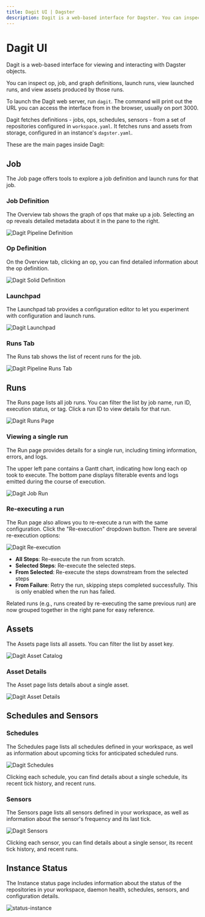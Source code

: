 ```yaml
---
title: Dagit UI | Dagster
description: Dagit is a web-based interface for Dagster. You can inspect op and job definitions, launch runs, view launched runs, and view assets.
---
```


# Dagit UI

Dagit is a web-based interface for viewing and interacting with Dagster objects.

You can inspect op, job, and graph definitions, launch runs, view launched runs, and view assets produced by those runs.

To launch the Dagit web server, run `dagit`. The command will print out the URL you can access the interface from in the browser, usually on port 3000.

Dagit fetches definitions - jobs, ops, schedules, sensors - from a set of repositories configured in `workspace.yaml`. It fetches runs and assets from storage, configured in an instance's `dagster.yaml`.

These are the main pages inside Dagit:

<!-- Notes: all screenshots are from go/prod -->

## Job

The Job page offers tools to explore a job definition and launch runs for that job.

### Job Definition

The Overview tab shows the graph of ops that make up a job. Selecting an op reveals detailed metadata about it in the pane to the right.

<Image
alt="Dagit Pipeline Definition"
src="/images/concepts/dagit/pipeline-definition.png"
width={2662}
height={1506}
/>

### Op Definition

On the Overview tab, clicking an op, you can find detailed information about the op definition.

<Image
alt="Dagit Solid Definition"
src="/images/concepts/dagit/solid-definition.png"
width={2662}
height={1506}
/>

### Launchpad

The Launchpad tab provides a configuration editor to let you experiment with configuration and launch runs.

<Image
alt="Dagit Launchpad"
src="/images/concepts/dagit/playground.png"
width={2662}
height={1506}
/>

### Runs Tab

The Runs tab shows the list of recent runs for the job.

<Image
alt="Dagit Pipeline Runs Tab"
src="/images/concepts/dagit/runs-tab.png"
width={2662}
height={1506}
/>

## Runs

The Runs page lists all job runs. You can filter the list by job name, run ID, execution status, or tag. Click a run ID to view details for that run.

<Image
alt="Dagit Runs Page"
src="/images/concepts/dagit/all-runs.png"
width={3808}
height={2414}
/>

### Viewing a single run

The Run page provides details for a single run, including timing information, errors, and logs.

The upper left pane contains a Gantt chart, indicating how long each op took to execute. The bottom pane displays filterable events and logs emitted during the course of execution.

<Image
alt="Dagit Job Run"
src="/images/concepts/dagit/single-run.png"
width={3808}
height={2414}
/>

### Re-executing a run

The Run page also allows you to re-execute a run with the same configuration. Click the "Re-execution" dropdown button. There are several re-execution options:

<Image
alt="Dagit Re-execution"
src="/images/concepts/dagit/re-execution.png"
width={3808}
height={2414}
/>

- **All Steps**: Re-execute the run from scratch.
- **Selected Steps**: Re-execute the selected steps.
- **From Selected**: Re-execute the steps downstream from the selected steps
- **From Failure**: Retry the run, skipping steps completed successfully. This is only enabled when the run has failed.

Related runs (e.g., runs created by re-executing the same previous run) are now grouped together in the right pane for easy reference.

## Assets

The Assets page lists all assets. You can filter the list by asset key.

<Image
alt="Dagit Asset Catalog"
src="/images/concepts/dagit/all-assets.png"
width={3808}
height={2414}
/>

### Asset Details

The Asset page lists details about a single asset.

<Image
alt="Dagit Asset Details"
src="/images/concepts/dagit/asset.png"
width={3808}
height={2414}
/>

## Schedules and Sensors

### Schedules

The Schedules page lists all schedules defined in your workspace, as well as information about upcoming ticks for anticipated scheduled runs.

<Image
alt="Dagit Schedules"
src="/images/concepts/dagit/schedules.png"
width={3808}
height={2414}
/>

Clicking each schedule, you can find details about a single schedule, its recent tick history, and recent runs.

### Sensors

The Sensors page lists all sensors defined in your workspace, as well as information about the sensor's frequency and its last tick.

<Image
alt="Dagit Sensors"
src="/images/concepts/dagit/sensors.png"
width={3808}
height={2414}
/>

Clicking each sensor, you can find details about a single sensor, its recent tick history, and recent runs.

## Instance Status

The Instance status page includes information about the status of the repositories in your workspace, daemon health, schedules, sensors, and configuration details.

<Image
alt="status-instance"
src="/images/concepts/dagit/status-instance.png"
width={3808}
height={2414}
/>
